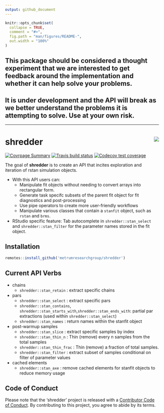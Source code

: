 ```yaml
---
output: github_document
---
```


<!-- README.md is generated from README.Rmd. Please edit that file -->

```r
knitr::opts_chunk$set(
  collapse = TRUE,
  comment = "#>",
  fig.path = "man/figures/README-",
  out.width = "100%"
)
```

## This package should be considered a thought experiment that we are interested to get feedback around the implementation and whether it can help solve your problems.
## It is under development and the API will break as we better understand the problems it is attempting to solve. Use at your own risk.

<hr>

# shredder <img src="man/figures/logo_ribbon.png" align="right" class="logo"/>

<!-- badges: start -->
[![Covrpage
Summary](https://img.shields.io/badge/covrpage-Last_Build_2019_12_19-brightgreen.svg)](http://tinyurl.com/s3fr6gn)
[![Travis build status](https://travis-ci.org/metrumresearchgroup/shredder.svg?branch=master)](https://travis-ci.org/metrumresearchgroup/shredder)
[![Codecov test coverage](https://codecov.io/gh/metrumresearchgroup/shredder/branch/master/graph/badge.svg)](https://codecov.io/gh/metrumresearchgroup/shredder?branch=master)
<!-- badges: end -->

The goal of __shredder__ is to create an API that incites exploration and iteration of rstan simulation objects. 

  - With this API users can: 
    - Manipulate fit objects without needing to convert arrays into rectangular form.
    - Generate task specifc subsets of the parent fit object for fit diagnostics and post-processing
    - Use pipe operators to create more user-friendly workflows
    - Manipulate various classes that contain a `stanfit` object, such as `rstan` and `brms`.
  - RStudio specific feature: Tab autocomplete in `shredder::stan_select` and `shredder::stan_filter` for the parameter names stored in the fit object.

## Installation

``` r
remotes::install_github('metrumresearchgroup/shredder')
```

## Current API Verbs

  - chains
      - `shredder::stan_retain` : extract specific chains
  - pars
      - `shredder::stan_select` : extract specific pars
      - `shredder::stan_contains`, `shredder::stan_starts_with`,`shredder::stan_ends_with`:
        partial par extractions (used within `shredder::stan_select`)
      - `shredder::stan_names` : return names within the stanfit object
  - post-warmup samples
      - `shredder::stan_slice` : extract specific samples by index
      - `shredder::stan_thin_n` : Thin (remove) every n samples from the total samples
      - `shredder::stan_thin_frac` : Thin (remove) a fraction of total samples.
      - `shredder::stan_filter` : extract subset of samples conditional on
        filter of parameter values
  - cached elements
    - `shredder::stan_axe` : remove cached elements for stanfit objects to reduce memory usage

## Code of Conduct

Please note that the 'shredder' project is released with a [Contributor Code of Conduct](CODE_OF_CONDUCT.md).
By contributing to this project, you agree to abide by its terms.
